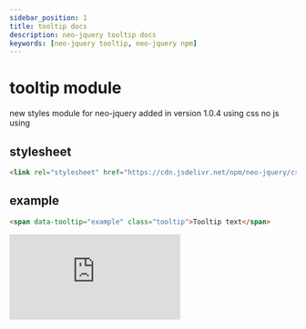 ```yaml
---
sidebar_position: 1
title: tooltip docs
description: neo-jquery tooltip docs
keywords: [neo-jquery tooltip, neo-jquery npm]
---
```


# tooltip module

new styles module for neo-jquery added in version 1.0.4 using css no js using

## stylesheet

``` html
<link rel="stylesheet" href="https://cdn.jsdelivr.net/npm/neo-jquery/css/tooltip.css">
```

## example

``` html
<span data-tooltip="example" class="tooltip">Tooltip text</span>
```

<iframe
  height={300}
  style={{ width: "100%" }}
  scrolling="no"
  title="tooltip"
  src="https://codepen.io/omega5300/embed/QWOrOZG?default-tab=result&theme-id=dark"
  frameBorder="no"
  loading="lazy"
  allowTransparency="true"
  allowFullScreen="true"
>
  See the Pen &lt;a href="https://codepen.io/omega5300/pen/QWOrOZG"&gt;
  tooltip&lt;/a&gt; by julian cordoba (&lt;a
  href="https://codepen.io/omega5300"&gt;@omega5300&lt;/a&gt;) on &lt;a
  href="https://codepen.io"&gt;CodePen&lt;/a&gt;.
</iframe>
